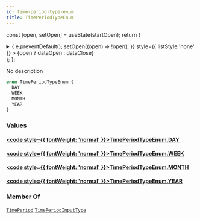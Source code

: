 ```yaml
---
id: time-period-type-enum
title: TimePeriodTypeEnum
---
```






const [open, setOpen] = useState(startOpen);
return (
<details {...(open ? { open: true } : {})} className="details" style={{ border:'none', boxShadow:'none', background:'var(--ifm-background-color)' }}>
<summary
onClick={(e) => {
e.preventDefault();
setOpen((open) => !open);
}}
style={{ listStyle:'none' }} >
{open ? dataOpen : dataClose}
</summary>
{open && children}
</details>
);
};

No description

```graphql
enum TimePeriodTypeEnum {
  DAY
  WEEK
  MONTH
  YEAR
}
```

### Values

#### [<code style={{ fontWeight: 'normal' }}>TimePeriodTypeEnum.<b>DAY</b></code>](#)

#### [<code style={{ fontWeight: 'normal' }}>TimePeriodTypeEnum.<b>WEEK</b></code>](#)

#### [<code style={{ fontWeight: 'normal' }}>TimePeriodTypeEnum.<b>MONTH</b></code>](#)

#### [<code style={{ fontWeight: 'normal' }}>TimePeriodTypeEnum.<b>YEAR</b></code>](#)

### Member Of

[`TimePeriod`](../../../api-reference/miscellaneous/objects/time-period.mdx) <Badge class="badge badge--secondary" text="object"/><Bullet />[`TimePeriodInputType`](../../../api-reference/miscellaneous/inputs/time-period-input-type.mdx) <Badge class="badge badge--secondary" text="input"/>
